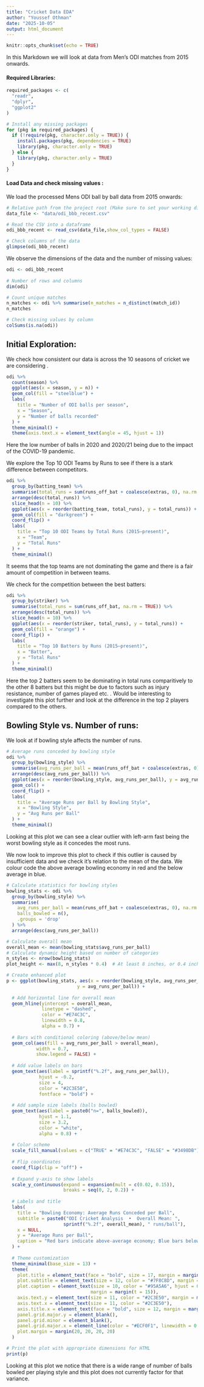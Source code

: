 ```yaml
---
title: "Cricket Data EDA"
author: "Youssef Othman"
date: "2025-10-05"
output: html_document
---
```


```r
knitr::opts_chunk$set(echo = TRUE)
```




In this Markdown we will look at data from Men's ODI matches from 2015 onwards.

####  Required Libraries:
```r
required_packages <- c(
  "readr",      
  "dplyr",      
  "ggplot2"     
)

# Install any missing packages
for (pkg in required_packages) {
  if (!require(pkg, character.only = TRUE)) {
    install.packages(pkg, dependencies = TRUE)
    library(pkg, character.only = TRUE)
  } else {
    library(pkg, character.only = TRUE)
  }
}
```

#### Load Data and check missing values :

We load the processed Mens ODI ball by ball data from 2015 onwards:

```r
# Relative path from the project root (Make sure to set your working directory)
data_file <- "data/odi_bbb_recent.csv"

# Read the CSV into a dataframe
odi_bbb_recent <- read_csv(data_file,show_col_types = FALSE)

# Check columns of the data
glimpse(odi_bbb_recent)

```


We observe the dimensions of the data and the number of missing values:
```r
odi <- odi_bbb_recent
  
# Number of rows and columns
dim(odi)

# Count unique matches
n_matches <- odi %>% summarise(n_matches = n_distinct(match_id))
n_matches

# Check missing values by column
colSums(is.na(odi))

```

## Initial Exploration:

We check how consistent our data is across the 10 seasons of cricket we are 
considering .
```r
odi %>%
  count(season) %>%
  ggplot(aes(x = season, y = n)) +
  geom_col(fill = "steelblue") +
  labs(
    title = "Number of ODI balls per season",
    x = "Season",
    y = "Number of balls recorded"
  ) +
  theme_minimal() +
  theme(axis.text.x = element_text(angle = 45, hjust = 1))

```


Here the low number of balls in 2020 and 2020/21 being due to the 
impact of the COVID-19 pandemic.

We explore the Top 10 ODI Teams by Runs to see if there is a stark difference
between competitors.
```r
odi %>%
  group_by(batting_team) %>%
  summarise(total_runs = sum(runs_off_bat + coalesce(extras, 0), na.rm = TRUE)) %>%
  arrange(desc(total_runs)) %>%
  slice_head(n = 10) %>%
  ggplot(aes(x = reorder(batting_team, total_runs), y = total_runs)) +
  geom_col(fill = "darkgreen") +
  coord_flip() +
  labs(
    title = "Top 10 ODI Teams by Total Runs (2015–present)",
    x = "Team",
    y = "Total Runs"
  ) +
  theme_minimal()

```


It seems that the top teams are not dominating the game and there is a fair 
amount of competition in between teams.

We check for the competition between the best batters:
```r
odi %>%
  group_by(striker) %>%
  summarise(total_runs = sum(runs_off_bat, na.rm = TRUE)) %>%
  arrange(desc(total_runs)) %>%
  slice_head(n = 10) %>%
  ggplot(aes(x = reorder(striker, total_runs), y = total_runs)) +
  geom_col(fill = "orange") +
  coord_flip() +
  labs(
    title = "Top 10 Batters by Runs (2015–present)",
    x = "Batter",
    y = "Total Runs"
  ) +
  theme_minimal()

```


Here the top 2 batters seem to be dominating in total runs comparitively to the 
other 8 batters but this might be due to factors such as injury resistance, 
number of games played etc. . Would be interesting to investigate this plot 
further and look at the difference in the top 2 players compared to the others.



## Bowling Style vs. Number of runs:

We look at if bowling style affects the number of runs.
```r
# Average runs conceded by bowling style
odi %>%
  group_by(bowling_style) %>%
  summarise(avg_runs_per_ball = mean(runs_off_bat + coalesce(extras, 0), na.rm = TRUE)) %>%
  arrange(desc(avg_runs_per_ball)) %>%
  ggplot(aes(x = reorder(bowling_style, avg_runs_per_ball), y = avg_runs_per_ball)) +
  geom_col() +
  coord_flip() +
  labs(
    title = "Average Runs per Ball by Bowling Style",
    x = "Bowling Style",
    y = "Avg Runs per Ball"
  ) +
  theme_minimal()

```

Looking at this plot we can see a clear outlier with left-arm fast being the 
worst bowling style as it concedes the most runs.



We now look to improve this plot to check if this outlier is caused by 
insufficient data and we check it's relation to the mean of the data. We colour 
code the above average bowling economy in red and the below average in blue.
```r

# Calculate statistics for bowling styles
bowling_stats <- odi %>%
  group_by(bowling_style) %>%
  summarise(
    avg_runs_per_ball = mean(runs_off_bat + coalesce(extras, 0), na.rm = TRUE),
    balls_bowled = n(),
    .groups = 'drop'
  ) %>%
  arrange(desc(avg_runs_per_ball))

# Calculate overall mean
overall_mean <- mean(bowling_stats$avg_runs_per_ball)
# Calculate dynamic height based on number of categories
n_styles <- nrow(bowling_stats)
plot_height <- max(8, n_styles * 0.4)  # At least 8 inches, or 0.4 inches per style

# Create enhanced plot
p <- ggplot(bowling_stats, aes(x = reorder(bowling_style, avg_runs_per_ball), 
                          y = avg_runs_per_ball)) +
  
  # Add horizontal line for overall mean
  geom_hline(yintercept = overall_mean, 
             linetype = "dashed", 
             color = "#E74C3C", 
             linewidth = 0.8,
             alpha = 0.7) +
  
  # Bars with conditional coloring (above/below mean)
  geom_col(aes(fill = avg_runs_per_ball > overall_mean), 
           width = 0.7,
           show.legend = FALSE) +
  
  # Add value labels on bars
  geom_text(aes(label = sprintf("%.2f", avg_runs_per_ball)),
            hjust = -0.2,
            size = 4,
            color = "#2C3E50",
            fontface = "bold") +
  
  # Add sample size labels (balls bowled)
  geom_text(aes(label = paste0("n=", balls_bowled)),
            hjust = 1.1,
            size = 3.2,
            color = "white",
            alpha = 0.8) +
  
  # Color scheme
  scale_fill_manual(values = c("TRUE" = "#E74C3C", "FALSE" = "#3498DB")) +
  
  # Flip coordinates
  coord_flip(clip = "off") +
  
  # Expand y-axis to show labels
  scale_y_continuous(expand = expansion(mult = c(0.02, 0.15)),
                     breaks = seq(0, 2, 0.2)) +
  
  # Labels and title
  labs(
    title = "Bowling Economy: Average Runs Conceded per Ball",
    subtitle = paste0("ODI Cricket Analysis  •  Overall Mean: ", 
                     sprintf("%.2f", overall_mean), " runs/ball"),
    x = NULL,
    y = "Average Runs per Ball",
    caption = "Red bars indicate above-average economy; Blue bars below average\nn = number of balls bowled"
  ) +
  
  # Theme customization
  theme_minimal(base_size = 13) +
  theme(
    plot.title = element_text(face = "bold", size = 17, margin = margin(b = 5)),
    plot.subtitle = element_text(size = 12, color = "#7F8C8D", margin = margin(b = 15)),
    plot.caption = element_text(size = 10, color = "#95A5A6", hjust = 0, 
                               margin = margin(t = 15)),
    axis.text.y = element_text(size = 11, color = "#2C3E50", margin = margin(r = 5)),
    axis.text.x = element_text(size = 11, color = "#2C3E50"),
    axis.title.x = element_text(face = "bold", size = 12, margin = margin(t = 10)),
    panel.grid.major.y = element_blank(),
    panel.grid.minor = element_blank(),
    panel.grid.major.x = element_line(color = "#ECF0F1", linewidth = 0.5),
    plot.margin = margin(20, 20, 20, 20)
  )

# Print the plot with appropriate dimensions for HTML
print(p)
```


Looking at this plot we notice that there is a wide range of number of balls 
bowled per playing style and this plot does not currently factor for that 
variance.
